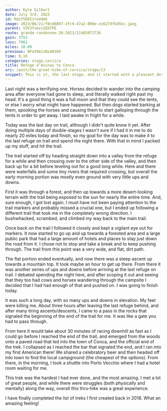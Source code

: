 ```yaml
---
author: Kyle Gilbert
date: July 3rd, 2023
id: Rdzf5D8I1rwVdmE
image: 2023/06/21/f0cd0897-3fc9-47a2-808e-e1627dfb45bc.jpeg
parent: V3V3fsmvjdZ6TPE
route: grande-randonnee-20-2023/11485972736
gain: 3753
loss: 7961
miles: 18.89
previous: BFaY0A1zBsA036O
time: 9,19
categories: stage,corsica
title: Refuge d'Asinau to Conca
uri: /post/the-great-hike-of-corsica/stage/13
snippet: This is it, the last stage, and it started with a pleasant descent to the valley below before flanking the mountainside along a river through pine forests, and once again ascending up and over a col to a long ridge hike towards the gateway at the end.
---
```

Last night was a terrifying one. Horses decided to wander into the camping area
after everyone had gone to sleep, and literally walked right past my head. It's
a good thing it was a full moon and that they could see the tents, or else
I worry what might have happened. But then dogs started barking at them,
spooking the horses and causing them to start galloping through the tents in
order to get away. I laid awake in fright for a while.

<Stats />

<Route />

Today was the last day on trail, although I didn't quite know it yet. After
doing multiple days of double-stages I wasn't sure if I had it in me to do
nearly 20 miles today and finish, so my goal for the day was to make it to
the last refuge on trail and spend the night there. With that in mind I packed
up my stuff, and hit the trail.

The trail started off by heading straight down into a valley from the refuge for a while and then crossing over to the other side of the valley, and then back up for a bit before leveling out for a good long while. Here and there were waterfalls and some tiny rivers that required crossing, but overall the early morning portion was mostly even ground with very little ups and downs.

First it was through a forest, and then up towards a more desert-looking
terrain with the trail being exposed to the sun for nearly the entire time.
And, sure enough, I got lost again. I must have not been paying attention to the
trail markers and probably missed a crucial one, but I ended up following a
different trail that took me in the completely wrong direction. I bushwhacked, scrambed, and climbed my way back to the main trail.

Once back on the trail I followed it closely and kept a vigilant eye out
for markers. It now started to go up and up towards a forested area and a
large public park that had a large amount of hotels and places to stay just
down the road from it. I chose not to stop and take a break and to keep pushing
through. The trail from this point was a very wide, and flat, dirt path.

The flat portion ended eventually, and now there was a steep ascent up towards
a mountain top. It took maybe an hour to get up there. From there it was
another series of ups and downs before arriving at the last refuge on trail. I
debated spending the night here, and after scoping it out and seeing that they
too had cows and horses wandering through the campsite I decided that I had had enough of that and pushed on. I was going to finish today.

It was such a long day, with so many ups and downs in elevation. My feet were killing me. About three hours after leaving the last refuge behind, and after many tiring ascents/descents, I came to a pass in the rocks that signaled the
beginning of the end of the trail for me. It was like a gate you had to pass
through.

From here it would take about 30 minutes of racing downhill as fast as I could
go before I reached the end of the trail, and emerged from the woods onto a
paved road that led into the town of Conca, and the official end of the trek. I
collapsed as I reached the bar that signaled the end, and I ran into my first
American there! We shared a celebratory beer and then headed off into town
to find the local campground (the cheapest of the options). From there, in the
morning, I took a shuttle into Porto Vecchio where I had a hotel room waiting for me.

This trek was the hardest I had ever done, and the most amazing. I met a lot of
great people, and while there were struggles (both physically and mentally) along the way, overall this thru-hike was a great experience.

I have finally completed the list of treks I first created back in 2018. What
an amazing feeling!